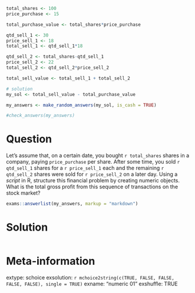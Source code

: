 ```r
total_shares <- 100
price_purchase <- 15

total_purchase_value <- total_shares*price_purchase

qtd_sell_1 <- 30
price_sell_1 <- 18
total_sell_1 <- qtd_sell_1*18

qtd_sell_2 <- total_shares-qtd_sell_1
price_sell_2 <- 22
total_sell_2 <- qtd_sell_2*price_sell_2

total_sell_value <- total_sell_1 + total_sell_2

# solution
my_sol <- total_sell_value - total_purchase_value
```

```r
my_answers <- make_random_answers(my_sol, is_cash = TRUE)

#check_answers(my_answers)
```

Question
========

Let's assume that, on a certain date, you bought `r total_shares` shares in a company, paying `price_purchase` per share. After some time, you sold `r qtd_sell_1` shares for a `r price_sell_1` each and the remaining `r qtd_sell_2` shares were sold for `r price_sell_2` on a later day. Using a _script_ in R, structure this financial problem by creating numeric objects. What is the total gross profit from this sequence of transactions on the stock market?


```r
exams::answerlist(my_answers, markup = "markdown")
```

Solution
================

```r
```

Meta-information
================
extype: schoice
exsolution: `r mchoice2string(c(TRUE, FALSE, FALSE, FALSE, FALSE), single = TRUE)`
exname: "numeric 01"
exshuffle: TRUE

